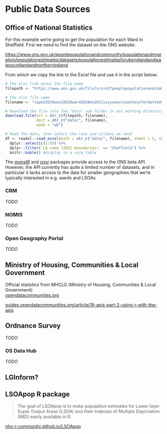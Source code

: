 # Public Data Sources {#public-data}

## Office of National Statistics

For this example we're going to get the population for each Ward in Sheffield. First we need to find the dataset on the ONS website:

<https://www.ons.gov.uk/peoplepopulationandcommunity/populationandmigration/populationestimates/datasets/populationestimatesforukenglandandwalesscotlandandnorthernireland>

From which we copy the link to the Excel file and use it in the script below:

```r
# The xlsx link minus the file name
filepath <- "https://www.ons.gov.uk/file?uri=%2fpeoplepopulationandcommunity%2fpopulationandmigration%2fpopulationestimates%2fdatasets%2fwardlevelmidyearpopulationestimatesexperimental%2fmid2020sape23dt8a/"

# The xlsx file name
filename <- "sape23dt8amid2020ward2020on2021lasyoaestimatesunformattedcorrection.xlsx"

# Download the file into the "data" sub-folder in our working directory
download.file(url = str_c(filepath, filename), 
              dest = str_c("data/", filename),
              mode = "wb")

# Read the data, then select the rows and columns we need
df <- readxl::read_excel(path = str_c("data/", filename), sheet = 5, skip = 4) %>% 
  dplyr::select(c(1:5)) %>% 
  dplyr::filter(`LA name (2021 boundaries)` == "Sheffield") %>% 
  knitr::kable() #display in a nice table
```

The [monstR](https://github.com/HFAnalyticsLab/monstR) and [onsr](https://kvasilopoulos.github.io/onsr/) packages provide access to the ONS beta API. However, the API currently has quite a limited number of datasets, and in particular it lacks access to the data for smaller geographies that we're typically interested in e.g. wards and LSOAs.

### CRM

*TODO*

### NOMIS

*TODO*

### Open Geography Portal {#open-geography}

*TODO*

## Ministry of Housing, Communities & Local Government

Official statistics from MHCLG (Ministry of Housing, Communities & Local Government):\
[opendatacommunities.org](https://opendatacommunities.org/home)

[guides.opendatacommunities.org/article/19-apis-part-2-using-r-with-the-apis](https://guides.opendatacommunities.org/article/19-apis-part-2-using-r-with-the-apis){.uri}

## Ordnance Survey

*TODO*

### OS Data Hub {#os-data-hub}

*TODO*

## LGInform?

## LSOApop R package

> The goal of LSOApop is to make population estimates for Lower layer Super Output Areas (LSOA) and their Indecies of Multiple Deprivation (IMD) easily available in R.

[nhs-r-community.github.io/LSOApop](https://nhs-r-community.github.io/LSOApop/)
